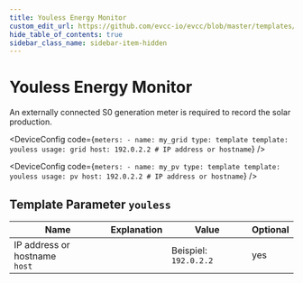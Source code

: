 ```yaml
---
title: Youless Energy Monitor
custom_edit_url: https://github.com/evcc-io/evcc/blob/master/templates/definition/meter/youless.yaml
hide_table_of_contents: true
sidebar_class_name: sidebar-item-hidden
---
```



# Youless Energy Monitor

<div className="device-detail-container">
  <div className="device-detail-content">
    <DeviceFeatures features="" />

An externally connected S0 generation meter is required to record the solar production.


<Tabs>
<TabItem value="grid" label="Grid" default>

<DeviceConfig code={`meters:
    - name: my_grid
      type: template
      template: youless
      usage: grid
      host: 192.0.2.2 # IP address or hostname`}  />

</TabItem>
<TabItem value="pv" label="PV">

<DeviceConfig code={`meters:
    - name: my_pv
      type: template
      template: youless
      usage: pv
      host: 192.0.2.2 # IP address or hostname`}  />

</TabItem>
</Tabs>
  </div>
  <div className="device-detail-icon">
    <evcc-icon
      type="meter"
      name="youless-energy-monitor"
      size="400px"
      alt="Youless Energy Monitor"
      className="device-detail-icon-img"
    ></evcc-icon>
  </div>
</div>

## Template Parameter `youless`

| Name | Explanation | Value | Optional |
|-----------|-------------|-------|----------|
| IP address or hostname<br/>`host` |  | Beispiel: `192.0.2.2` | yes |

